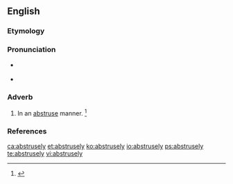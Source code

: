 ==English==

===Etymology===
{{suffix|abstruse|ly|lang=en}}

===Pronunciation===
* {{a|RP}} {{IPA|/əbˈstruːs.li/|lang=en}}
* {{a|US}} {{IPA|/æbˈstrus.li/|/əbˈstrus.li/|lang=en}}

===Adverb===
{{en-adv}}

# In an [[abstruse]] manner. {{defdate|First attested in the early 17<sup>th</sup> century.}}<ref name=SOED>{{R:SOED5|page=10}}</ref>

===References===
<references/>

[[ca:abstrusely]]
[[et:abstrusely]]
[[ko:abstrusely]]
[[io:abstrusely]]
[[ps:abstrusely]]
[[te:abstrusely]]
[[vi:abstrusely]]